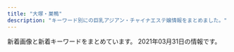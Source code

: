 ```yaml
---
title: "大塚・巣鴨"
description: "キーワード別にの巨乳アジアン・チャイナエステ嬢情報をまとめました。"
---
```


新着画像と新着キーワードをまとめています。
2021年03月31日の情報です。

<DmmAffiliateIns />
<KeywordTable
  shops={
    [
    {
        "station": "JR\u5927\u585a\u99c5\u5357\u53e3",
        "url": "http://rin-este.info/",
        "name": "\u51db\u82b1 \u308a\u3093\u304b",
        "img_links": [],
        "keywords": {}
    },
    {
        "img_links": [],
        "keywords": {},
        "url": "http://rinpa-awa.info/",
        "station": "JR\u5927\u585a\u99c5\u5317\u53e3",
        "name": "\u99a8-\u304b\u304a\u308a-"
    },
    {
        "img_links": [],
        "station": "JR\u99d2\u8fbc\u99c5\u6771\u53e3",
        "keywords": {},
        "url": "http://ko-relax.info/",
        "name": "\u3066\u3082\u307f\u3084"
    },
    {
        "url": "http://www.relax-luck.work/",
        "name": "Relax Luck",
        "station": "JR\u5de3\u9d28\u99c5\u6b63\u9762\u53e3",
        "keywords": {},
        "img_links": [
            "http://www.relax-luck.work/images/1.jpg",
            "http://www.relax-luck.work/sp/images/rec2.jpg",
            "http://www.relax-luck.work/sp/images/staff_t.jpg",
            "http://www.relax-luck.work/sp/staff/sizuka.jpg",
            "http://www.relax-luck.work/images/staff_t.jpg",
            "http://www.relax-luck.work/img/sizuka2.jpg",
            "http://www.relax-luck.work/images/int1.png",
            "http://www.relax-luck.work/img/sizuka1.jpg",
            "http://www.relax-luck.work/sp/images/footer.jpg",
            "http://www.relax-luck.work/sp/images/ta.png",
            "http://www.relax-luck.work/images/3.jpg",
            "http://www.relax-luck.work/sp/img/sizuka2.jpg",
            "http://www.relax-luck.work/images/ac1.jpg",
            "http://www.relax-luck.work/sp/img/sizuka1.jpg",
            "http://www.relax-luck.work/img/siori2.jpg",
            "http://www.relax-luck.work/img/miho1.jpg",
            "http://www.relax-luck.work/images/4.jpg",
            "http://www.relax-luck.work/sp/images/news.jpg",
            "http://www.relax-luck.work/sp/images/rec1.jpg",
            "http://www.relax-luck.work/images/2.jpg",
            "http://www.relax-luck.work/images/interior_t.jpg",
            "http://www.relax-luck.work/sp/img/siori2.jpg",
            "http://www.relax-luck.work/sp/images/ac1.jpg",
            "http://www.relax-luck.work/sp/images/int1.png",
            "http://www.relax-luck.work/images/tr.jpg",
            "http://www.relax-luck.work/sp/menu/top.jpg",
            "http://www.relax-luck.work/images/sm.jpg",
            "http://www.relax-luck.work/images/news_t.jpg",
            "http://www.relax-luck.work/images/rec1.jpg",
            "http://www.relax-luck.work/sp/staff/siori.jpg",
            "http://www.relax-luck.work/images/head.jpg",
            "http://www.relax-luck.work/sp/img/erika1.jpg",
            "http://www.relax-luck.work/sp/staff/erika.jpg",
            "http://www.relax-luck.work/sp/img/erika2.jpg",
            "http://www.relax-luck.work/img/siori1.jpg",
            "http://www.relax-luck.work/images/sys.png",
            "http://www.relax-luck.work/sp/staff/miho.jpg",
            "http://www.relax-luck.work/sp/images/sys.png",
            "http://www.relax-luck.work/sp/images/int2.png",
            "http://www.relax-luck.work/images/int2.png",
            "http://www.relax-luck.work/sp/img/miho2.jpg",
            "http://www.relax-luck.work/sp/images/tel.png",
            "http://www.relax-luck.work/images/rec2.jpg",
            "http://www.relax-luck.work/img/erika1.jpg",
            "http://www.relax-luck.work/sp/img/miho1.jpg",
            "http://www.relax-luck.work/sp/images/ac1.png",
            "http://www.relax-luck.work/images/ta.jpg",
            "http://www.relax-luck.work/img/miho2.jpg",
            "http://www.relax-luck.work/sp/img/siori1.jpg",
            "http://www.relax-luck.work/sp/images/interior_t.jpg",
            "http://www.relax-luck.work/img/erika2.jpg",
            "http://www.relax-luck.work/sp/menu/staff.jpg",
            "http://www.relax-luck.work/sp/images/head.jpg"
        ]
    },
    {
        "url": "http://relax-orange.work/",
        "name": "\u30aa\u30ec\u30f3\u30b8",
        "keywords": {
            "88": 3,
            "C": 14,
            "86": 4,
            "D": 4,
            "85": 3,
            "87": 3,
            "E": 3
        },
        "station": "JR\u5de3\u9d28\u99c5\u5317\u53e3",
        "img_links": [
            "http://relax-orange.work/img/s5.jpg",
            "http://relax-orange.work/img/kanban.jpg",
            "http://relax-orange.work/img/m1.png",
            "http://relax-orange.work/i/img/s1.jpg",
            "http://relax-orange.work/i/img/s2.jpg",
            "http://relax-orange.work/i/img/r2.jpg",
            "http://relax-orange.work/i/img/kanban.jpg",
            "http://relax-orange.work/img/st3.jpg",
            "http://relax-orange.work/img/m20.png",
            "http://relax-orange.work/img/m5.png",
            "http://relax-orange.work/img/mobile-botton-0.png",
            "http://relax-orange.work/i/img/r3.jpg",
            "http://relax-orange.work/img/st5.jpg",
            "http://relax-orange.work/img/s2.jpg",
            "http://relax-orange.work/i/img/s5.jpg",
            "http://relax-orange.work/img/m2.png",
            "http://relax-orange.work/img/m4.png",
            "http://relax-orange.work/img/sta1.jpg",
            "http://relax-orange.work/img/st2.jpg",
            "http://relax-orange.work/img/s1.jpg",
            "http://relax-orange.work/img/sta2.jpg",
            "http://relax-orange.work/img/sta5.jpg",
            "http://relax-orange.work/img/s3.jpg",
            "http://relax-orange.work/i/img/sta5.jpg",
            "http://relax-orange.work/img/sta3.jpg",
            "http://relax-orange.work/img/m6.png",
            "http://relax-orange.work/img/nos.jpg",
            "http://relax-orange.work/i/img/r1.jpg",
            "http://relax-orange.work/img/m30.png",
            "http://relax-orange.work/img/m3.png",
            "http://relax-orange.work/i/img/r4.jpg",
            "http://relax-orange.work/img/st1.jpg",
            "http://relax-orange.work/img/m40.png",
            "http://relax-orange.work/i/img/s3.jpg",
            "http://relax-orange.work/i/img/acc.jpg",
            "http://relax-orange.work/img/m60.png",
            "http://relax-orange.work/img/m50.png"
        ]
    },
    {
        "keywords": {
            "83": 6,
            "E": 6,
            "C": 30,
            "87": 6,
            "86": 24,
            "D": 42,
            "85": 18
        },
        "station": "\u897f\u5de3\u9d28\u99c5A3\u53e3",
        "name": "RelaCute no.1\u30fb\u30ea\u30e9\u30ad\u30e5\u30fc\u30c8 no.1",
        "img_links": [
            "http://mermaid.tyo.ac/images/themes/blue/r3.jpg",
            "http://mermaid.tyo.ac/photos/sites/9/2020/07/202007050401424.jpg",
            "http://mermaid.tyo.ac/photos/sites/9/2021/01/2021010607375590.jpg",
            "http://mermaid.tyo.ac/photos/sites/9/2020/07/2020070504012859.jpg",
            "http://mermaid.tyo.ac/photos/sites/9/2021/01/202101060719336.jpg",
            "http://mermaid.tyo.ac/images/themes/blue/s_pickup.png",
            "http://mermaid.tyo.ac/images/room1.jpg",
            "http://mermaid.tyo.ac/photos/sites/9/2021/01/2021010607193459.jpg",
            "http://mermaid.tyo.ac/photos/sites/9/2020/07/2020070504014629.jpg",
            "http://mermaid.tyo.ac/images/themes/blue/mobile.jpg",
            "http://mermaid.tyo.ac/photos/sites/9/2020/07/2020070504013325.jpg",
            "http://mermaid.tyo.ac/photos/sites/9/2020/07/2020070504014471.jpg",
            "http://mermaid.tyo.ac/images/themes/blue/s_ranking.png",
            "http://mermaid.tyo.ac/photos/sites/9/2021/01/2021010607193228.jpg",
            "http://mermaid.tyo.ac/photos/sites/9/2020/07/2020070504012720.jpg",
            "http://mermaid.tyo.ac/photos/sites/9/2020/07/2020070504013113.jpg",
            "http://mermaid.tyo.ac/photos/sites/9/2020/07/2020070504013943.jpg",
            "http://mermaid.tyo.ac/images/themes/blue/s_newface.png",
            "http://mermaid.tyo.ac/images/themes/blue/s_staff.png",
            "http://mermaid.tyo.ac/photos/sites/9/2020/07/2020070504013841.jpg",
            "http://mermaid.tyo.ac/photos/sites/9/2020/07/2020070504014544.jpg",
            "http://mermaid.tyo.ac/photos/sites/9/2020/07/2020070504012584.jpg",
            "http://mermaid.tyo.ac/images/themes/blue/s_zysx.png",
            "http://mermaid.tyo.ac/photos/sites/9/2021/01/2021010607374728.jpg",
            "http://mermaid.tyo.ac/images/room3.jpg",
            "http://mermaid.tyo.ac/images/themes/blue/line.png",
            "http://mermaid.tyo.ac/images/room4.jpg",
            "http://mermaid.tyo.ac/photos/sites/9/2020/07/2020070504014156.jpg",
            "http://mermaid.tyo.ac/images/themes/blue/s_news.png",
            "http://mermaid.tyo.ac/photos/sites/9/2021/01/2021010607374113.jpg",
            "http://mermaid.tyo.ac/images/themes/blue/s_link.png",
            "http://mermaid.tyo.ac/images/themes/blue/no2.png",
            "http://mermaid.tyo.ac/images/room2.jpg",
            "http://mermaid.tyo.ac/photos/sites/9/2020/07/2020070504013573.jpg",
            "http://mermaid.tyo.ac/photos/sites/9/2020/07/202007050401371.jpg",
            "http://mermaid.tyo.ac/images/themes/blue/no1.png",
            "http://mermaid.tyo.ac/photos/sites/9/2020/07/2020070504013051.jpg",
            "http://mermaid.tyo.ac/photos/sites/9/2020/07/2020070504013427.jpg",
            "http://mermaid.tyo.ac/photos/sites/9/2021/01/2021010607193192.jpg",
            "http://mermaid.tyo.ac/photos/sites/9/2021/01/2021010607193226.jpg",
            "http://mermaid.tyo.ac/photos/sites/9/2021/01/2021010607373428.jpg"
        ],
        "url": "http://mermaid.tyo.ac/"
    },
    {
        "station": "JR\u5927\u585a\u99c5\u5317\u53e3",
        "keywords": {},
        "img_links": [
            "https://townnet.ne.jp/myondon/top/img/information.jpg",
            "https://townnet.ne.jp/myondon/top/view/img/v_03.jpg",
            "https://townnet.ne.jp/myondon/top/view/img/v_01.jpg",
            "https://townnet.ne.jp/myondon/top/staff/img/kaori.jpg",
            "https://townnet.ne.jp/myondon/top/view/img/v_08.jpg",
            "https://townnet.ne.jp/myondon/top/view/img/s_01.jpg",
            "https://townnet.ne.jp/myondon/top/view/img/s_12.jpg",
            "https://townnet.ne.jp/myondon/top/view/img/s_07.jpg",
            "https://townnet.ne.jp/myondon/top/view/img/s_06.jpg",
            "https://townnet.ne.jp/myondon/top/system/img/price.jpg",
            "https://townnet.ne.jp/myondon/top/view/img/v_06.jpg",
            "https://townnet.ne.jp/myondon/top/view/img/s_08.jpg",
            "https://townnet.ne.jp/myondon/top/view/img/s_09.jpg",
            "https://townnet.ne.jp/myondon/top/staff/img/kaori_1.jpg",
            "https://townnet.ne.jp/myondon/top/staff/img/jun2.jpg",
            "https://townnet.ne.jp/myondon/top/view/img/v_05.jpg",
            "https://townnet.ne.jp/myondon/top/staff/img/g_6576.jpg",
            "https://townnet.ne.jp/myondon/top/staff/img/bb.jpg",
            "https://townnet.ne.jp/myondon/top/staff/img/aya.jpg",
            "https://townnet.ne.jp/myondon/top/img/net1.jpg",
            "https://townnet.ne.jp/myondon/top/staff/img/hal.jpg",
            "https://townnet.ne.jp/myondon/top/view/img/s_10.jpg",
            "https://townnet.ne.jp/myondon/top/staff/img/mari.jpg",
            "https://townnet.ne.jp/myondon/top/view/img/s_03.jpg",
            "https://townnet.ne.jp/myondon/top/view/img/s_04.jpg",
            "https://townnet.ne.jp/myondon/top/view/img/s_11.jpg",
            "https://townnet.ne.jp/myondon/top/system/img/net.jpg",
            "https://townnet.ne.jp/myondon/img/img_02.jpg",
            "https://townnet.ne.jp/myondon/top/view/img/s_02.jpg",
            "https://townnet.ne.jp/myondon/top/access/img/kanban.jpg",
            "https://townnet.ne.jp/myondon/top/view/img/s_05.jpg",
            "https://townnet.ne.jp/myondon/top/view/img/v_04.jpg",
            "https://townnet.ne.jp/myondon/top/view/img/v_07.jpg",
            "https://townnet.ne.jp/myondon/top/view/img/v_02.jpg"
        ],
        "url": "https://townnet.ne.jp/myondon/",
        "name": "\u660e\u6d1e"
    },
    {
        "keywords": {},
        "url": "http://arm-es.com/",
        "station": "JR\u99d2\u8fbc\u99c5\u6771\u53e3",
        "img_links": [
            "http://arm-es.com/media/sites/13/elementor/thumbs/1612941267-3-p2nc2n5t7zewrticxz9ywzit7kvvofo0z361k1m1ls.jpg",
            "http://arm-es.com/media/sites/13/2021/02/1612776477-top.jpg",
            "http://arm-es.com/media/sites/13/2021/02/r2-1.jpg",
            "http://arm-es.com/media/sites/13/2021/03/1616658266-9AFA83A6-DA81-4A53-8BB7-573D97A63C23-233x300.jpeg",
            "http://arm-es.com/media/sites/13/elementor/thumbs/1613538765-F562FBE7-D9D5-4A85-97B7-94AF100F9870-p2zdfc5no7l6u0mpugrrh7estz1rfzcbvcszv6b2cg.jpeg",
            "http://arm-es.com/media/sites/13/elementor/thumbs/1615907550-DE5AD401-0C44-4EC3-AB52-CB94A75B4D20-p4b3gedphkahsbf1rk9reb6hl6w950twbseooo34ps.jpeg",
            "http://arm-es.com/media/sites/13/2021/03/1616658265-717B549D-EE02-4F25-9DF3-43649AB2785F-242x300.jpeg",
            "http://arm-es.com/media/sites/13/elementor/thumbs/1612941284-4-p2nc3352g60s96v5co6mldhnb4p4bafgpa9apqyco0.jpg",
            "http://arm-es.com/media/sites/13/2021/02/1612941410-5.jpg",
            "http://arm-es.com/media/sites/13/elementor/thumbs/1612941267-3-p2nc2n5s8wdne3iijmujipa4axtqhup7qyec8bx9rs.jpg",
            "http://arm-es.com/media/sites/13/elementor/thumbs/1612941284-4-p2nc3351h2zivgvaybr7738yehmz4pgnh5hle19ku0.jpg",
            "http://arm-es.com/media/sites/13/2021/03/1616658265-717B549D-EE02-4F25-9DF3-43649AB2785F.jpeg",
            "http://arm-es.com/media/sites/13/elementor/thumbs/1612941250-2-p2nc276j0prrwq5q4xxvubba7e0huzxs0rb32mkypk.jpg",
            "http://arm-es.com/media/sites/13/elementor/thumbs/1612941410-5-p2nc6dkpe7hnic39qqy6x9d191f82kitxforuwdz20.jpg",
            "http://arm-es.com/media/sites/13/2021/02/1612779406-flash1.jpg",
            "http://arm-es.com/media/sites/13/elementor/thumbs/1612941234-1-p2nc1s53zd76qyrkkrfuqf3wp82mfua2movbe779h4.jpg",
            "http://arm-es.com/media/sites/13/2021/02/r1-1.jpg",
            "http://arm-es.com/media/sites/13/elementor/thumbs/1612941234-1-p2nc1s54yg8g4orez3va4pcllv4rmf8vutn0pww1b4.jpg",
            "http://arm-es.com/media/sites/13/2021/03/1616658266-9AFA83A6-DA81-4A53-8BB7-573D97A63C23.jpeg",
            "http://arm-es.com/media/sites/13/2021/02/1613544003-c19.jpg",
            "http://arm-es.com/media/sites/13/elementor/thumbs/1612941250-2-p2nc276jzst1ag5kjadb8ljz412n1kwl8w2sec9qjk.jpg",
            "http://arm-es.com/media/sites/13/elementor/thumbs/1612941358-6-p2nc50p3itmqqm29o5tlblp2d044yb4sepriwieg1k.jpg",
            "http://arm-es.com/media/sites/13/2021/02/1612779404-flash.jpg",
            "http://arm-es.com/media/sites/13/elementor/thumbs/1614830040-A4F263E2-84CF-4064-849B-5F1D3A8962B7-p3pdykoker7f35d9jk8yis75bexrtphuaa8gl2e10g.jpeg"
        ],
        "name": "\u30de\u30b7\u30e5\u30de\u30ed"
    },
    {
        "keywords": {},
        "img_links": [],
        "url": "http://iyashinomori.oks.bz/",
        "station": "JR\u99d2\u8fbc\u99c5\u5357\u53e3",
        "name": "\u7652\u3057\u306e\u68ee"
    },
    {
        "img_links": [
            "https://koi-relax.tokyo/wp-content/themes/este/img/top-img01b.png",
            "https://koi-relax.tokyo/wp-content/themes/este/img/top-img01a.png",
            "https://koi-relax.tokyo/wp-content/themes/este/img/top-img02.png",
            "https://koi-relax.tokyo/wp-content/themes/este/img/top-img03.png",
            "https://koi-relax.tokyo/wp-content/themes/este/img/1.jpg",
            "https://koi-relax.tokyo/wp-content/themes/este/img/2.jpg",
            "https://koi-relax.tokyo/wp-content/themes/este/img/tel_footer.png",
            "https://koi-relax.tokyo/wp-content/uploads/2021/03/987syatdf.jpg",
            "https://koi-relax.tokyo/wp-content/themes/este/img/3.jpg",
            "https://koi-relax.tokyo/wp-content/themes/este/img/4.jpg",
            "https://koi-relax.tokyo/wp-content/themes/este/img/call.png",
            "https://koi-relax.tokyo/wp-content/uploads/2021/03/ui2yt1fg.jpg",
            "https://koi-relax.tokyo/wp-content/uploads/2021/03/iuygfas.jpg",
            "https://koi-relax.tokyo/wp-content/themes/este/img/tel_header.png"
        ],
        "keywords": {
            "D": 12
        },
        "url": "https://koi-relax.tokyo/",
        "name": "\u604b",
        "station": "JR\u5de3\u9d28\u99c5"
    },
    {
        "name": "SAKURA \u30ea\u30e9\u30af\u30bc\u30fc\u30b7\u30e7\u30f3",
        "keywords": {},
        "url": "https://sakura.aoaoeo.com/",
        "img_links": [],
        "station": "JR\u5927\u585a\u99c5\u5317\u53e3"
    },
    {
        "keywords": {
            "88": 6,
            "89": 2,
            "D": 8
        },
        "img_links": [
            "http://www.ko-story.com/css/top01-left03.jpg",
            "http://www.ko-story.com/css/top01-left01.png",
            "http://www.ko-story.com/css/nav/nav-006.jpg",
            "http://www.ko-story.com/css/staff/staff-012-b.jpg",
            "http://www.ko-story.com/css/top01-left02.jpg",
            "http://www.ko-story.com/css/staff/staff-010-a.jpg",
            "http://www.ko-story.com/css/head-change.jpg",
            "http://www.ko-story.com/css/nav/nav-007.jpg",
            "http://www.ko-story.com/css/osusume-011.jpg",
            "http://www.ko-story.com/css/nav/nav-003.jpg",
            "http://www.ko-story.com/css/staff/staff-0013-b.jpg",
            "http://www.ko-story.com/css/tel01.png",
            "http://www.ko-story.com/css/nav/nav-005.jpg",
            "http://www.ko-story.com/css/osusume-00014a.jpg",
            "http://www.ko-story.com/css/nav/nav-004.jpg",
            "http://www.ko-story.com/css/staff/staff-010-b.jpg",
            "http://www.ko-story.com/css/osusume-013.jpg",
            "http://www.ko-story.com/css/nav/nav-002.jpg",
            "http://www.ko-story.com/css/staff/staff-0013-a.jpg",
            "http://www.ko-story.com/css/main-staff01.jpg",
            "http://www.ko-story.com/css/staff/staff-0014-a.jpg",
            "http://www.ko-story.com/css/main-staff03.jpg",
            "http://www.ko-story.com/css/staff/staff-0014-b.jpg",
            "http://www.ko-story.com/css/main-girl02.png",
            "http://www.ko-story.com/css/nav/nav-001.jpg",
            "http://www.ko-story.com/css/staff/staff-012-a.jpg"
        ],
        "url": "http://www.ko-story.com/",
        "station": "JR\u99d2\u8fbc\u99c5\u5357\u53e3",
        "name": "\u30b9\u30c8\u30fc\u30ea\u30fc"
    },
    {
        "station": "JR\u99d2\u8fbc\u99c5\u5317\u53e3",
        "url": "http://koukou.ests.co/",
        "img_links": [],
        "keywords": {},
        "name": "\u3046\u3055\u304e"
    },
    {
        "station": "JR\u99d2\u8fbc\u99c5\u5317\u53e3",
        "name": "\u7652\u51e6\uff5e\u30e6\u30c9\u30b3\u30ed\uff5e",
        "img_links": [
            "http://relaxation.ebb.jp/2/uploadimg/1614080543.jpg",
            "http://relaxation.ebb.jp/vis_theptframe.png",
            "http://relaxation.ebb.jp/2/uploadimg/1614080587.jpg",
            "http://relaxation.ebb.jp/2/uploadimg/1614080603.jpg",
            "http://relaxation.ebb.jp/2/uploadimg/1615986161.jpg",
            "http://relaxation.ebb.jp/2/uploadimg/1614080597.jpg",
            "http://relaxation.ebb.jp/2/uploadimg/1614949857.jpg",
            "http://relaxation.ebb.jp/int1.jpg",
            "http://relaxation.ebb.jp/dozdLZQPkhPUwC2.png",
            "http://relaxation.ebb.jp/2/uploadimg/1614080297.jpg",
            "http://relaxation.ebb.jp/2/uploadimg/1614080305.jpg",
            "http://relaxation.ebb.jp/2/uploadimg/1614080739.jpg",
            "http://relaxation.ebb.jp/2/uploadimg/1614080748.jpg",
            "http://relaxation.ebb.jp/2/uploadimg/1614080268.jpg",
            "http://relaxation.ebb.jp/2/uploadimg/1614080617.jpg",
            "http://relaxation.ebb.jp/2/uploadimg/1614080688.jpg",
            "http://relaxation.ebb.jp/2/uploadimg/1614080675.jpg",
            "http://relaxation.ebb.jp/int3.jpg",
            "http://relaxation.ebb.jp/2/uploadimg/1614080670.jpg",
            "http://relaxation.ebb.jp/int2.jpg"
        ],
        "url": "http://relaxation.ebb.jp/",
        "keywords": {
            "83": 12,
            "D": 48,
            "C": 12,
            "87": 12,
            "86": 36
        }
    }
]
}
/>
<DmmAffiliateScript />
